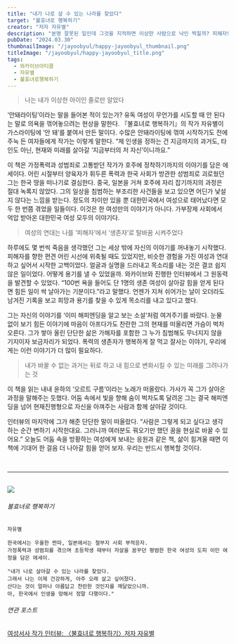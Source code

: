 ```yaml
---
title: "내가 나로 살 수 있는 나라를 찾았다"
target: "불효녀로 행복하기"
creator: "저자 자유별"
description: "분명 잘못된 일인데 그것을 지적하면 이상한 사람으로 낙인 찍힐까? 피해자의 목소리는 지우고, 가해자의 잘못은 덮기 바쁜 한국 사회에서 어린 시절부터 폭력과 성범죄에 시달린 저자는 늘 죽음을 생각했다."
pubDate: "2024.03.30"
thumbnailImage: "/jayoobyul/happy-jayoobyul_thumbnail.png"
titleImage: "/jayoobyul/happy-jayoobyul_title.png"
tags:
  - 와카이브아티클
  - 자유별
  - 불효녀로행복하기
---
```


> 나는 내가 이상한 아이인 줄로만 알았다

‘안돼라이팅’이라는 말을 들어본 적이 있는가? 유독 여성이 무언가를 시도할 때 안 된다는 말로 의욕을 꺾어놓으려는 현상을 말한다. 『불효녀로 행복하기』의 작가 자유별이 가스라이팅에 ‘안 돼’를 붙여서 만든 말이다. 수많은 안돼라이팅에 꺾여 시작하기도 전에 주눅 든 여자들에게 작가는 이렇게 말한다. “제 인생을 정하는 건 지금까지의 과거도, 타인도 아닌, 현재와 미래를 살아갈 ‘지금부터의 저 자신’이니까요.”

이 책은 가정폭력과 성범죄로 고통받던 작가가 호주에 정착하기까지의 이야기를 담은 에세이다. 어린 시절부터 양육자가 휘두른 폭력과 한국 사회가 방관한 성범죄로 괴로웠던 그는 한국 땅을 떠나기로 결심한다. 중국, 일본을 거쳐 호주에 자리 잡기까지의 과정은 절대 녹록지 않았다. 그의 일상을 침범하는 부조리한 사건들을 보고 있으면 어딘가 낯설지 않다는 느낌을 받는다. 정도의 차이만 있을 뿐 대한민국에서 여성으로 태어났다면 모두 한 번쯤 겪었을 일들이다. 이것은 한 여성만의 이야기가 아니다. 가부장제 사회에서 억압 받아온 대한민국 여성 모두의 이야기다.

> 여성의 연대는 나를 ‘피해자’에서 ‘생존자’로 탈바꿈 시켜주었다

하루에도 몇 번씩 죽음을 생각했던 그는 세상 밖에 자신의 이야기를 꺼내놓기 시작했다. 피해자를 향한 편견 어린 시선에 위축될 때도 있었지만, 비슷한 경험을 가진 여성과 연대하고 싶어서 시작한 고백이었다. 얼굴과 실명을 드러내고 목소리를 내는 것은 결코 쉽지 않은 일이었다. 어떻게 용기를 낼 수 있었을까. 와카이브와 진행한 인터뷰에서 그 원동력을 발견할 수 있었다. “100번 욕을 들어도 단 1명의 생존 여성이 살아갈 힘을 얻게 된다면 힘든 일이 싹 날아가는 기분이다.”라고 말했다. 언젠가 지쳐 쉬어가는 날이 오더라도 남겨진 기록을 보고 희망과 용기를 찾을 수 있게 목소리를 내고 있다고 했다.

그는 자신의 이야기를 ‘이미 해피엔딩을 알고 보는 소설’처럼 여겨주기를 바랐다. 눈물 없이 보기 힘든 이야기에 마음이 아프다가도 찬란한 그의 현재를 떠올리면 가슴이 벅차오른다. 그가 쌓아 올린 단단한 삶은 가해자를 포함한 그 누가 침범해도 무너지지 않을 기지이자 보금자리가 되었다. 폭력의 생존자가 행복하게 잘 먹고 잘사는 이야기, 우리에게는 이런 이야기가 더 많이 필요하다.

> 내가 바꿀 수 없는 과거는 뒤로 하고
> 내 힘으로 변화시킬 수 있는 미래를 그려나가는 것

이 책을 읽는 내내 윤하의 ‘오르트 구름’이라는 노래가 떠올랐다. 가사가 꼭 그가 살아온 과정을 말해주는 듯했다. 어둠 속에서 빛을 향해 숨이 벅차도록 달려온 그는 결국 해피엔딩을 넘어 현재진행형으로 자신을 아껴주는 사람과 함께 살아갈 것이다.

인터뷰의 마지막에 그가 해준 단단한 말이 떠올랐다. “사람은 그렇게 되고 싶다고 생각하는 순간 변하기 시작한대요. 그러니까 여러분도 꿔오기만 했던 꿈을 현실로 바꿀 수 있어요.” 오늘도 어둠 속을 방황하는 여성에게 보내는 응원과 같은 책, 삶이 힘겨울 때면 이 책에 기대어 한 걸음 더 나아갈 힘을 얻어 보자. 우리는 반드시 행복할 것이다.

<br />

---

<br />

<div class="target_introduce">
  <img src="/jayoobyul/happy-jayoobyul_book.jpg" />

  <div>
    <h6>불효녀로 행복하기</h6>

    자유별

    한국에서는 우울한 찐따, 일본에서는 철부지 사회 부적응자.
    가정폭력과 성범죄를 겪으며 초등학생 때부터 자살을 꿈꾸던 평범한 한국 여성의 도피 이민 여정을 담은 에세이.

    "내가 나로 살아갈 수 있는 나라를 찾았다.
    그래서 나는 이제 건강하게, 아주 오래 살고 싶어졌다.
    산다는 것이 얼마나 아름답고 찬란한 것인지를 깨달았으니까.
    아, 한국에서 인생을 망해서 정말 다행이다."

  </div>
</div>

<div class="relations">
  <h6>연관 포스트</h6>
  <a href="/interview/jayoobyul/">
    여성서사 작가 인터뷰: 〈불효녀로 행복하기〉저자 자유별
  </a>
</div>
